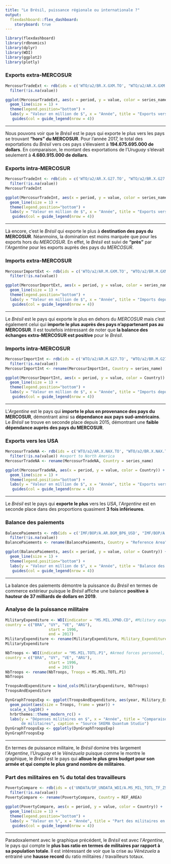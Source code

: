 ```yaml
---
title: "Le Brésil, puissance régionale ou internationale ?"
output: 
  flexdashboard::flex_dashboard:
    storyboard: true
---
```


```r
library(flexdashboard)
library(rdbnomics)
library(dplyr)
library(WDI)
library(ggplot2)
library(plotly)
```

### Exports extra-MERCOSUR

```r
MercosurTradeExt <- rdb(ids = c('WTO/a2/BR.X.GXM.TO', "WTO/a2/AR.X.GXM.TO", "WTO/a2/UY.X.GXM.TO", "WTO/a2/VE.X.GXM.TO")) %>%
  filter(!is.na(value))
```

```r
ggplot(MercosurTradeExt, aes(x = period, y = value, color = series_name)) +
  geom_line(size = 1) + 
  theme(legend.position="bottom") + 
  labs(y = "Valeur en million de $", x = "Année", title = "Exports vers les pays en dehors du MERCOSUR", caption = "Source SKEMA Quantum Studio") +
   guides(col = guide_legend(nrow = 4))
```

---------------------------------------

Nous pouvons voir que le *Brésil* est le pays qui exporte le plus vers les pays se trouvant **"hors" du MERCOSUR**. Pour l'année 2017, le total des exportations du *Brésil* vers ces pays s'élevaient à **194.675.695.000 de dollars**. En comparaison, le montant des exportations de l'*Uruguay* s'élevait seulement à **4.680.915.000 de dollars**.

### Exports intra-MERCOSUR

```r
MercosurTradeInt <- rdb(ids = c('WTO/a2/AR.X.G27.TO', "WTO/a2/BR.X.G27.TO", "WTO/a2/UY.X.G27.TO", "WTO/a2/VE.X.G27.TO")) %>%
  filter(!is.na(value))
MercosurTradeInt
```

```r
ggplot(MercosurTradeInt, aes(x = period, y = value, color = series_name)) +
  geom_line(size = 1) + 
  theme(legend.position="bottom") + 
  labs(y = "Valeur en million de $", x = "Année", title = "Exports vers les pays du MERCOSUR", caption = "Source SKEMA Quantum Studio") +
   guides(col = guide_legend(nrow = 4))
```

-----------------------------------------

Là encore, c'est le *Brésil* qui exporte le plus à **destination des pays du MERCOSUR**. Néanmoins, la domination est moins marquée que pour les exports hors du *MERCOSUR*. En effet, le *Brésil* est suivi de **"près"** par l'*Argentine* pour les exports auprès des pays du *MERCOSUR*.

### Imports extra-MERCOSUR

```r
MercosurImportExt <- rdb(ids = c('WTO/a2/AR.M.GXM.TO', "WTO/a2/BR.M.GXM.TO", "WTO/a2/UY.M.GXM.TO", "WTO/a2/VE.M.GXM.TO")) %>%
  filter(!is.na(value))
```

```r
ggplot(MercosurImportExt, aes(x = period, y = value, color = series_name)) +
  geom_line(size = 1) + 
  theme(legend.position="bottom") + 
  labs(y = "Valeur en million de $", x = "Année", title = "Imports depuis les pays en dehors du MERCOSUR", caption = "Source SKEMA Quantum Studio") +
   guides(col = guide_legend(nrow = 4))
```

-----------------------------------------

Le *Brésil* est le pays qui exporte le plus en dehors du *MERCOSUR* mais c'est également celui qui **importe le plus auprès des pays n'appartenant pas au MERCOSUR**. Il est toutefois intéressant de noter que **la balance des échanges extra-MERCOSUR est positive** pour le *Brésil*.

### Imports intra-MERCOSUR

```r
MercosurImportInt <- rdb(ids = c('WTO/a2/AR.M.G27.TO', "WTO/a2/BR.M.G27.TO", "WTO/a2/UY.M.G27.TO", "WTO/a2/VE.M.G27.TO")) %>%
  filter(!is.na(value))
MercosurImportInt <- rename(MercosurImportInt, Country = series_name)
```

```r
ggplot(MercosurImportInt, aes(x = period, y = value, color = Country)) +
  geom_line(size = 1) + 
  theme(legend.position="bottom") + 
  labs(y = "Valeur en million de $", x = "Année", title = "Imports depuis les pays du MERCOSUR", caption = "Source SKEMA Quantum Studio") +
   guides(col = guide_legend(nrow = 4))
```

-----------------------------------------

L'*Argentine* est le pays qui **importe le plus en provenance des pays du MERCOSUR**, démontrant ainsi sa **dépendance aux pays sud-américains**. Le *Brésil* se trouve en seconde place depuis 2015, démontrant une **faible dépendance auprès des pays du MERCOSUR**.

### Exports vers les USA

```r
MercosurTradeNA <- rdb(ids = c('WTO/a2/AR.X.NAX.TO', "WTO/a2/BR.X.NAX.TO", "WTO/a2/UY.X.NAX.TO", "WTO/a2/VE.X.NAX.TO")) %>%
  filter(!is.na(value)) #export to North America
MercosurTradeNA <- rename(MercosurTradeNA, Country = series_name)
```

```r
ggplot(MercosurTradeNA, aes(x = period, y = value, color = Country)) +
  geom_line(size = 1) +
  theme(legend.position="bottom") +
  labs(y = "Valeur en million de $", x = "Année", title = "Exports vers les USA", caption = "Source SKEMA Quantum Studio") +
   guides(col = guide_legend(nrow = 4))
```

-----------------------------------------

Le *Brésil* est le pays qui **exporte le plus** vers les *USA*, l'*Argentine* est en seconde place dans des proportions quasiment **3 fois inférieures**. 

### Balance des paiements

```r
BalancePaiements <- rdb(ids = c('IMF/BOP/A.AR.BGM_BP6_USD', "IMF/BOP/A.BR.BGM_BP6_USD", "IMF/BOP/A.UY.BGM_BP6_USD", "IMF/BOP/A.VE.BGM_BP6_USD")) %>%
  filter(!is.na(value))
BalancePaiements <- rename(BalancePaiements, Country = "Reference Area")
```

```r
ggplot(BalancePaiements, aes(x = period, y = value, color = Country)) +
  geom_line(size = 1) +
  theme(legend.position="bottom") +
  labs(y = "Valeur en million de $", x = "Année", title = "Balance des paiements en Millions de $", caption = "Source SKEMA Quantum Studio") +
   guides(col = guide_legend(nrow = 4))
```

-----------------------------------------

La balance des paiements démontre la puissance du *Brésil* en termes de commerce extérieur puisque le *Brésil* affiche une balance **positive à hauteur de 37 milliards de dollars en 2019**.

### Analyse de la puissance militaire

```r
MilitaryExpenditure <- WDI(indicator = "MS.MIL.XPND.CD", #Military expenditure $
country = c("BRA", "UY", "VE", "ARG"),
                   start = 1996,
                   end = 2017)
MilitaryExpenditure <- rename(MilitaryExpenditure, Military_Expenditure = MS.MIL.XPND.CD)
MilitaryExpenditure
```

```r
NbTroops <- WDI(indicator = "MS.MIL.TOTL.P1", #Armed forces personnel, total
country = c("BRA", "UY", "VE", "ARG"),
                   start = 1996,
                   end = 2017)
NbTroops <- rename(NbTroops, Troops = MS.MIL.TOTL.P1)
NbTroops
```

```r
TroopsAndExpenditure = bind_cols(MilitaryExpenditure, NbTroops)
TroopsAndExpenditure
```


```r
DynGraphTroopsExp <- ggplot(TroopsAndExpenditure, aes(year, Military_Expenditure, color = country)) +
  geom_point(aes(size = Troops, frame = year)) +
  scale_x_log10() +
  hrbrthemes::theme_modern_rc() +
  labs(y = "Dépenses militaires en $", x = "Année", title = "Comparaison entre dépenses militaires et nombre 
       de militaires", caption = "Source SKEMA Quantum Studio")
DynGraphTroopsExp <- ggplotly(DynGraphTroopsExp)
DynGraphTroopsExp
```

-----------------------------------------

En termes de puissance militaire, le *Brésil* domine très largement l'*Argentine*, l'*Uruguay* et le *Vénézuela* puisque comme le montre le graphique, le *Brésil* est le pays qui **alloue le plus gros budget pour son armée et qui compte le plus grand nombre de militaires**.

### Part des militaires en % du total des travailleurs

```r
PovertyCompare <- rdb(ids = c('UNDATA/DF_UNDATA_WDI/A.MS_MIL_TOTL_TF_ZS.ARG', "UNDATA/DF_UNDATA_WDI/A.MS_MIL_TOTL_TF_ZS.BRA", "UNDATA/DF_UNDATA_WDI/A.MS_MIL_TOTL_TF_ZS.URY", "UNDATA/DF_UNDATA_WDI/A.MS_MIL_TOTL_TF_ZS.VEN")) %>%
  filter(!is.na(value))
PovertyCompare <- rename(PovertyCompare, Country = REF_AREA)
```

```r
ggplot(PovertyCompare, aes(x = period, y = value, color = Country)) +
  geom_line(size = 1) +
  theme(legend.position="bottom") +
  labs(y = "Valeur en %", x = "Année", title = "Part des militaires en % du total des travailleurs", caption = "Source SKEMA Quantum Studio") +
   guides(col = guide_legend(nrow = 4))
```

-----------------------------------------

Paradoxalement avec le graphique précédent, le *Brésil* est avec l'*Argentine*, le pays qui compte le **plus bas ratio en termes de militaires par rapport à sa population totale**. Il est intéressant de voir que la crise au *Vénézuela* a entrainé une **hausse record** du ratio militaires / travailleurs totaux.